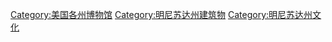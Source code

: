[[Category:美国各州博物馆|Category:美国各州博物馆]]
[[Category:明尼苏达州建筑物|Category:明尼苏达州建筑物]]
[[Category:明尼苏达州文化|Category:明尼苏达州文化]]